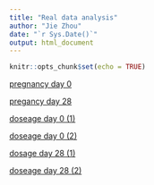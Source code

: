 ```yaml
---
title: "Real data analysis"
author: "Jie Zhou"
date: "`r Sys.Date()`"
output: html_document
---
```


```r
knitr::opts_chunk$set(echo = TRUE)
```

[pregnancy day 0](pregday0_package.html)

[pregancy day 28](pregday28_package.html)

[doseage day 0 (1)](doseday0_package.html)

[doseage day 0 (2)](doseday0.html)


[dosage day 28 (1)](doseday28_package.html)

[doseage day 28 (2)](doseday28.html)
